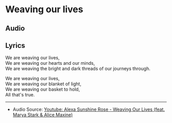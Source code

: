 # Weaving our lives




## Audio

<AudioComponent source="/audio/weaving-our-lives.m4a"/>

  
## Lyrics

We are weaving our lives,  
We are weaving our hearts and our minds,  
We are weaving the bright and dark threads of our journeys through.  
  
We are weaving our lives,  
We are weaving our blanket of light,  
We are weaving our basket to hold,  
All that's true.  

----  
  
- Audio Source: [Youtube: Alexa Sunshine Rose - Weaving Our Lives (feat. Marya Stark & Alice Maxine)](https://www.youtube.com/watch?v=bDzELczhJRw)   
  
